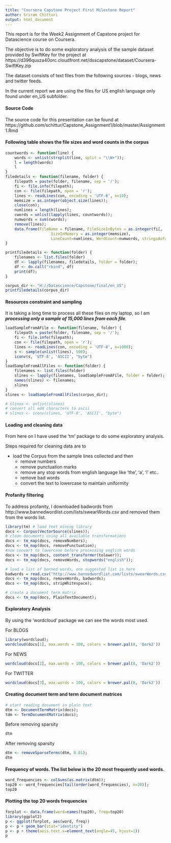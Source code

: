 ---
title: "Coursera Capstone Project First Milestone Report"
author: Sriram Chitturi
output: html_document
---

This report is for the Week2 Assignment of Capstone project for Datascience course on Coursera.

The objective is to do some exploratory analysis of the sample dataset provided by SwiftKey for the project at https://d396qusza40orc.cloudfront.net/dsscapstone/dataset/Coursera-SwiftKey.zip

The dataset consists of text files from the following sources - blogs, news and twitter feeds.

In the current report we are using the files for US english language only found under en_US subfolder.

#### Source Code
The source code for this presentation can be found at
https://github.com/schittur/Capstone_Assignment1/blob/master/Assignment1.Rmd


#### Following table shows the file sizes and word counts in the corpus

```{r, echo=F}
countwords <- function(line) {
    words <- unlist(strsplit(line, split = "\\W+"));
    l = length(words)
    l
}
filedetails <- function(filename, folder) {
    filepath = paste(folder, filename, sep = '/');
    fi <- file.info(filepath);
    con <- file(filepath, open = 'r');
    lines <- readLines(con, encoding = 'UTF-8', n=10);
    memsize = as.integer(object.size(lines));
    close(con);
    numlines = length(lines);
    cwords = unlist(lapply(lines, countwords));
    numwords = sum(cwords);
    remove(lines);
    data.frame(FileName = filename, FileSizeInBytes = as.integer(fi[, 'size']),
                    SizeInMemory = as.integer(memsize),
                    LineCount=numlines, WordCount=numwords, stringsAsFactors = F)
}

printfiledetails <- function(folder) {
    filenames <- list.files(folder)
    df <- lapply(filenames, filedetails, folder = folder);
    df <- do.call("rbind", df)
    print(df);
}

corpus_dir <- "H://Datascience/Capstone/final/en_US";
printfiledetails(corpus_dir)
```


#### Resources constraint and sampling

It is taking a long time to process all these files on my laptop, so I am ***processing only a sample of 15,000 lines from each file***.

```{r, echo=FALSE}
loadSampleFromAFile <- function(filename, folder) {
    filepath = paste(folder, filename, sep = '/');
    fi <- file.info(filepath);
    con <- file(filepath, open = 'r');
    lines <- readLines(con, encoding = 'UTF-8', n=1000);
    s <- sample(unlist(lines), 500);
    iconv(s, 'UTF-8', 'ASCII', "byte")
}
loadSampleFromAllFiles <- function(folder) {
    filenames <- list.files(folder)
    slines <- lapply(filenames, loadSampleFromAFile, folder = folder);
    names(slines) <- filenames;
    slines
}
slines <- loadSampleFromAllFiles(corpus_dir);

# slines <- unlist(slines)
# convert all odd characters to ascii
# slines <- iconv(slines, 'UTF-8', 'ASCII', "byte")

```

#### Loading and cleaning data
From here on I have used the 'tm' package to do some exploratory analysis.

Steps required for cleaning data are to 

* load the Corpus from the sample lines collected and then 
  + remove numbers
  + remove punctuation marks
  + remove any stop words from english language like 'the', 'a', 'i' etc.. 
  + remove bad words
  + convert the text to lowercase to maintain uniformity

#### Profanity filtering
To address profanity, I downloaded badwords from http://www.bannedwordlist.com/lists/swearWords.csv and removed
them from the words list. 

``` {r, echo=F, warning=F, message=F}
library(tm) # load text mining library
docs <- Corpus(VectorSource(slines));
# clean documents using all available transformations
docs <- tm_map(docs, removeNumbers);
docs <- tm_map(docs, removePunctuation);
#now convert to lowercase before processing english words
docs <- tm_map(docs, content_transformer(tolower));
docs <- tm_map(docs, removeWords, stopwords("english"));

# load a list of banned words, one suggested list is here
badwords = read.csv("http://www.bannedwordlist.com/lists/swearWords.csv");
docs <- tm_map(docs, removeWords, badwords);
docs <- tm_map(docs, stripWhitespace);

# create a document term matrix
docs <- tm_map(docs, PlainTextDocument);
```

#### Exploratory Analysis

By using the 'wordcloud' package we can see the words most used.

For BLOGS

```{r, echo=F, warning=F, message=F}
library(wordcloud);
wordcloud(docs[1], max.words = 100, colors = brewer.pal(8, 'Dark2'))
```

For NEWS

```{r, echo=F, warning=F, message=F}
wordcloud(docs[2], max.words = 100, colors = brewer.pal(8, 'Dark2'))
```

For TWITTER

```{r, echo=F, warning=F, message=F}
wordcloud(docs[3], max.words = 100, colors = brewer.pal(8, 'Dark2'))
```

#### Creating document term and term document matrices
```{r}
# start reading document in plain text
dtm <- DocumentTermMatrix(docs);
tdm <- TermDocumentMatrix(docs);
```
Before removing sparsity
```{r}
dtm
```
After removing sparsity
```{r }
dtm <- removeSparseTerms(dtm, 0.01);
dtm
```


#### Frequency of words. The list below is the 20 most frequently used words.
```{r }
word_frequencies <- colSums(as.matrix(dtm));
top20 <- word_frequencies[tail(order(word_frequencies), n=20)];
top20
```

#### Plotting the top 20 words frequencies
```{r, echo=F, warning=F, message=F}
forplot <- data.frame(word=names(top20), freq=top20)
library(ggplot2)   
p <- ggplot(forplot, aes(word, freq))
p <- p + geom_bar(stat="identity")   
p <- p + theme(axis.text.x=element_text(angle=45, hjust=1))   
p
```